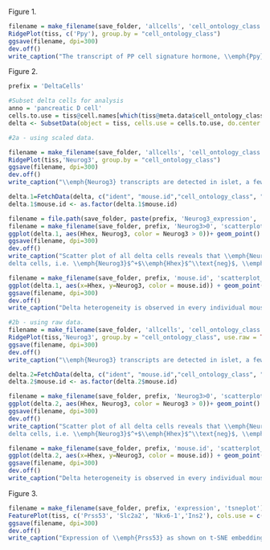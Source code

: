 Figure 1.
```r
filename = make_filename(save_folder, 'allcells', 'cell_ontology_class', 'ridgeplot_scaled_Ppy')
RidgePlot(tiss, c('Ppy'), group.by = "cell_ontology_class")
ggsave(filename, dpi=300)
dev.off()
write_caption("The transcript of PP cell signature hormone, \\emph{Ppy}, is detected in delta cells at high levels.", filename)
```

Figure 2.
```r
prefix = 'DeltaCells'

#Subset delta cells for analysis
anno = 'pancreatic D cell'
cells.to.use = tiss@cell.names[which(tiss@meta.data$cell_ontology_class == anno)]
delta <- SubsetData(object = tiss, cells.use = cells.to.use, do.center = F, do.scale = F)

#2a - using scaled data.

filename = make_filename(save_folder, 'allcells', 'cell_ontology_class', 'ridgeplot_scaled_Neurog3')
RidgePlot(tiss,'Neurog3', group.by = "cell_ontology_class")
ggsave(filename, dpi=300)
dev.off()
write_caption("\\emph{Neurog3} transcripts are detected in islet, a few alpha, beta, and the majority of delta cells.", filename)

delta.1=FetchData(delta, c("ident", "mouse.id","cell_ontology_class", "mouse.sex", "plate.barcode", "subtissue", "percent.ercc", "percent.ribo","nGene", "nReads","Sst","Pdx1","Hhex","Neurog3", "Ins2", "Gcg", "Ppy","Actb","Gapdh"))
delta.1$mouse.id <- as.factor(delta.1$mouse.id)

filename = file.path(save_folder, paste(prefix, 'Neurog3_expression', 'scatterplot_scaled_Neurog3-x-Hhex'))
filename = make_filename(save_folder, prefix, 'Neurog3>0', 'scatterplot_scaled_Neurog3-x-Hhex')
ggplot(delta.1, aes(Hhex, Neurog3, color = Neurog3 > 0))+ geom_point() + geom_rug(sides="bl")
ggsave(filename, dpi=300)
dev.off()
write_caption("Scatter plot of all delta cells reveals that \\emph{Neurog3} and \\emph{Hhex} mark three distinct groups of
delta cells, i.e. \\emph{Neurog3}$^+$\\emph{Hhex}$^\\text{neg}$, \\emph{Neurog3}$^\\text{neg}$\\emph{Hhex}$^+$, and \\emph{Neurog3}$^+$\\emph{Hhex}$^+$.", filename)

filename = make_filename(save_folder, prefix, 'mouse.id', 'scatterplot_scaled_Neurog3-x-Hhex')
ggplot(delta.1, aes(x=Hhex, y=Neurog3, color = mouse.id)) + geom_point() + geom_rug(sides = "bl")
ggsave(filename, dpi=300)
dev.off()
write_caption("Delta heterogeneity is observed in every individual mouse.", filename)

#2b - using raw data.
filename = make_filename(save_folder, 'allcells', 'cell_ontology_class', 'ridgeplot_raw_Neurog3')
RidgePlot(tiss,'Neurog3', group.by = "cell_ontology_class", use.raw = TRUE)
ggsave(filename, dpi=300)
dev.off()
write_caption("\\emph{Neurog3} transcripts are detected in islet, a few alpha, beta, and the majority of delta cells.", filename)

delta.2=FetchData(delta, c("ident", "mouse.id","cell_ontology_class", "mouse.sex", "plate.barcode", "subtissue", "percent.ercc", "percent.ribo", "nGene", "nReads", "Sst", "Pdx1", "Hhex", "Neurog3", "Ins2", "Gcg", "Ppy", "Actb", "Gapdh"), use.raw = TRUE)
delta.2$mouse.id <- as.factor(delta.2$mouse.id)

filename = make_filename(save_folder, prefix, 'Neurog3>0', 'scatterplot_raw_Neurog3-x-Hhex')
ggplot(delta.2, aes(Hhex, Neurog3, color = Neurog3 > 0))+ geom_point() + geom_rug(sides="bl")
ggsave(filename, dpi=300)
dev.off()
write_caption("Scatter plot of all delta cells reveals that \\emph{Neurog3} and \\emph{Hhex} mark three distinct groups of
delta cells, i.e. \\emph{Neurog3}$^+$\\emph{Hhex}$^\\text{neg}$, \\emph{Neurog3}$^\\text{neg}$\\emph{Hhex}$^+$, and \\emph{Neurog3}$^+$\\emph{Hhex}$^+$.", filename)

filename = make_filename(save_folder, prefix, 'mouse.id', 'scatterplot_raw_Neurog3-x-Hhex')
ggplot(delta.2, aes(x=Hhex, y=Neurog3, color = mouse.id)) + geom_point() + geom_rug(sides = "bl")
ggsave(filename, dpi=300)
dev.off()
write_caption("Delta heterogeneity is observed in every individual mouse.", filename)
```

Figure 3.
```r
filename = make_filename(save_folder, prefix, 'expression', 'tsneplot')
FeaturePlot(tiss, c('Prss53', 'Slc2a2', 'Nkx6-1','Ins2'), cols.use = c("grey","blue"), no.legend = FALSE)
ggsave(filename, dpi=300)
dev.off()
write_caption("Expression of \\emph{Prss53} as shown on t-SNE embedding of Pancreas FACS cells.", filename)
```
